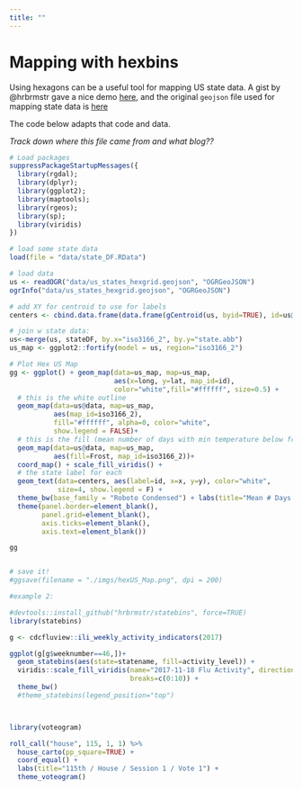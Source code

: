 ```yaml
---
title: ""
---
```


# Mapping with hexbins

Using hexagons can be a useful tool for mapping US state data. A gist by @hrbrmstr gave a nice demo [here](https://gist.github.com/hrbrmstr/4efedf3b24f7da4e24d1), and the original `geojson` file used for mapping state data is [here](https://team.cartodb.com/u/andrew/tables/andrew.us_states_hexgrid/public/map)

The code below adapts that code and data.

*Track down where this file came from and what blog??*

```r

# Load packages
suppressPackageStartupMessages({
  library(rgdal);
  library(dplyr);
  library(ggplot2);
  library(maptools);
  library(rgeos);
  library(sp);
  library(viridis)
})

# load some state data
load(file = "data/state_DF.RData")

# load data 
us <- readOGR("data/us_states_hexgrid.geojson", "OGRGeoJSON")
ogrInfo("data/us_states_hexgrid.geojson", "OGRGeoJSON")

# add XY for centroid to use for labels
centers <- cbind.data.frame(data.frame(gCentroid(us, byid=TRUE), id=us@data$iso3166_2))

# join w state data:
us<-merge(us, stateDF, by.x="iso3166_2", by.y="state.abb")
us_map <- ggplot2::fortify(model = us, region="iso3166_2")

# Plot Hex US Map
gg <- ggplot() + geom_map(data=us_map, map=us_map,
                          aes(x=long, y=lat, map_id=id),
                          color="white",fill="#ffffff", size=0.5) +
  # this is the white outline
  geom_map(data=us@data, map=us_map,
           aes(map_id=iso3166_2),
           fill="#ffffff", alpha=0, color="white",
           show.legend = FALSE)+
  # this is the fill (mean number of days with min temperature below freezing (1931–1960) in capital or large city)
  geom_map(data=us@data, map=us_map,
           aes(fill=Frost, map_id=iso3166_2))+
  coord_map() + scale_fill_viridis() + 
  # the state label for each
  geom_text(data=centers, aes(label=id, x=x, y=y), color="white",
            size=4, show.legend = F) + 
  theme_bw(base_family = "Roboto Condensed") + labs(title="Mean # Days with Frost in State Capital  (1931-1960)", x=NULL, y=NULL) +
  theme(panel.border=element_blank(),
        panel.grid=element_blank(), 
        axis.ticks=element_blank(),
        axis.text=element_blank())

gg


# save it!
#ggsave(filename = "./imgs/hexUS_Map.png", dpi = 200)

```

```r
#example 2:

#devtools::install_github("hrbrmstr/statebins", force=TRUE)
library(statebins)

g <- cdcfluview::ili_weekly_activity_indicators(2017)

ggplot(g[g$weeknumber==46,])+
  geom_statebins(aes(state=statename, fill=activity_level)) + 
  viridis::scale_fill_viridis(name="2017-11-18 Flu Activity", direction=-1,
                              breaks=c(0:10)) + 
  theme_bw()
  #theme_statebins(legend_position="top")



library(voteogram)

roll_call("house", 115, 1, 1) %>% 
  house_carto(pp_square=TRUE) + 
  coord_equal() +
  labs(title="115th / House / Session 1 / Vote 1") +
  theme_voteogram()
```


